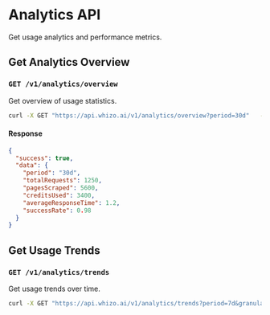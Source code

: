 # Analytics API

Get usage analytics and performance metrics.

## Get Analytics Overview

### `GET /v1/analytics/overview`

Get overview of usage statistics.

```bash
curl -X GET "https://api.whizo.ai/v1/analytics/overview?period=30d"   -H "Authorization: Bearer YOUR_API_KEY"
```

#### Response

```json
{
  "success": true,
  "data": {
    "period": "30d",
    "totalRequests": 1250,
    "pagesScraped": 5600,
    "creditsUsed": 3400,
    "averageResponseTime": 1.2,
    "successRate": 0.98
  }
}
```

## Get Usage Trends

### `GET /v1/analytics/trends`

Get usage trends over time.

```bash
curl -X GET "https://api.whizo.ai/v1/analytics/trends?period=7d&granularity=daily"   -H "Authorization: Bearer YOUR_API_KEY"
```
